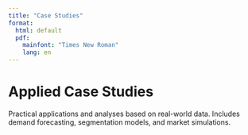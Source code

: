 ```yaml
---
title: "Case Studies"
format:
  html: default
  pdf:
    mainfont: "Times New Roman"
    lang: en
---
```


# Applied Case Studies

Practical applications and analyses based on real-world data. Includes demand forecasting, segmentation models, and market simulations.
